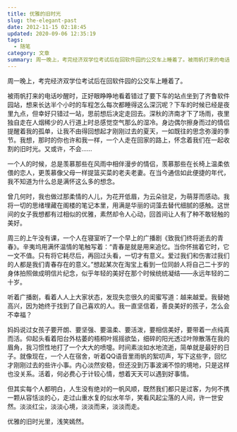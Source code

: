 ```yaml
---
title: 优雅的旧时光
slug: the-elegant-past
date: 2012-11-15 02:18:45
updated: 2020-09-06 12:35:19
tags:
  - 随笔
category: 文章
summary: 周一晚上，考完经济双学位考试后在回软件园的公交车上睡着了。被雨帆打来的电话吵醒时，正好眼睁睁地看着错过了要下车的站点坐到了齐鲁软件园站，想来长达半个小时的车程怎么每次都睡得这么深沉呢？
---
```


周一晚上，考完经济双学位考试后在回软件园的公交车上睡着了。

被雨帆打来的电话吵醒时，正好眼睁睁地看着错过了要下车的站点坐到了齐鲁软件园站，想来长达半个小时的车程怎么每次都睡得这么深沉呢？下车的时候已经是夜里九点，但幸好只错过一站，思前想后决定走回去。深秋的济南才下了场雨，夜里独自走在人烟稀少的人行道上时总感觉空气那么的湿冷。身边偶尔擦身而过的情侣提醒着我的孤单，让我不由得回想起才刚刚过去的夏天，一如既往的思念弥漫的季节。我想，那时的你也许和我一样，一个人走在回家的路上，怀念着我们在一起收割的旧时光。又或许，不会……

一个人的时候，总是羡慕那些在风雨中相伴漫步的情侣，羡慕那些在长椅上温柔依偎的恋人，更羡慕像父母一样提篮买菜的老夫老妻。在当今通信如此便捷的年代，我不知道为什么总是满怀这么多的想念。

曾几何时，我也做过那柔情的人儿，为花开低眉，为云朵驻足，为萌芽而感动。我将一切的思绪埋藏在阁楼的笔记本里，用满是华丽的词藻去替代细腻的感触。这世间的女子我想都有过相似的优雅，素然却令人心动，回首间让人有了种不敢轻触的美好。

周三的上午没有课，一个人在寝室听了一个早上的广播剧《致我们终将逝去的青春》。辛夷坞用满怀温情的笔触写着：“青春是就是用来追忆。当你怀揣着它时，它一文不值。只有将它耗尽后，再回过头看，一切才有意义。爱过我们和伤害过我们的人都是我们青春存在的意义。”想起某次在淘宝上看到一位同龄人将自己二十岁的身体拍照做成明信片纪念，似乎年轻的美好在那个时候统统凝结——永远年轻的二十岁。

听着广播剧，看着人人上大家状态，发现失恋很久的闺蜜写道：越来越爱。我替她高兴，因为她终于找到了自己喜欢的人。我一直坚信着，善良美好的孩子，怎么会不幸福？

 妈妈说过女孩子要开朗、要坚强、要温柔、要活泼，要相信美好，要带着一点纯真而活。仰起头看着阳台外枯萎的梧桐叶摇摇欲坠，细碎的阳光透过叶隙散落在我的眉角，我习惯性地打了一个大大的喷嚏。时间素淡如水地流逝，简单就是最好的日子。就像现在，一个人在宿舍，听着QQ语音里雨帆的絮叨声，写下这些字，回忆才刚刚过去的些许小事。内心淡然安稳，但还没到万事波澜不惊的境地，只是这样也没关系。活着，何必费心于计较心情，想着天天可以遇到好事情。

但其实每个人都明白，人生没有绝对的一帆风顺，既然我们都只是过客，为何不携一颗从容恬淡的心，走过山重水复的似水年华，笑看风起尘落的人间，许一世安然。淡淡红尘，淡淡心境，淡淡而来，淡淡而走。

优雅的旧时光里，浅笑嫣然。
